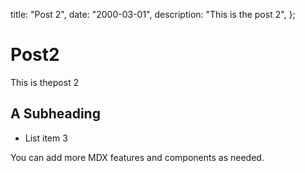  title: "Post 2",
  date: "2000-03-01",
  description: "This is the post 2",
};

# Post2

This is thepost 2

## A Subheading

- List item 3

You can add more MDX features and components as needed.
